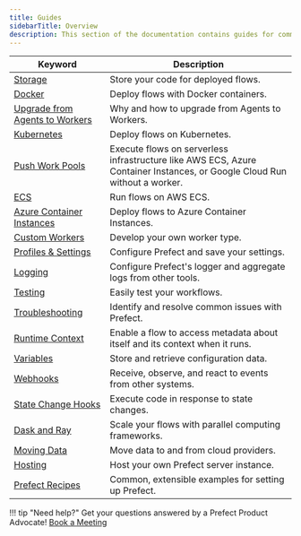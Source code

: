 ```yaml
---
title: Guides
sidebarTitle: Overview
description: This section of the documentation contains guides for common workflows and use cases.
---
```




| Keyword                                                  | Description                                                                                        |
| -------------------------------------------------------- | -------------------------------------------------------------------------------------------------- |
| [Storage](/2.11.5/guides/deployment/storage-guide/) | Store your code for deployed flows. |
| [Docker](/2.11.5/guides/deployment/docker/) | Deploy flows with Docker containers. |
| [Upgrade from Agents to Workers](/2.11.5/guides/upgrade-guide-agents-to-workers/) | Why and how to upgrade from Agents to Workers. |
| [Kubernetes](/2.11.5/guides/deployment/kubernetes/) | Deploy flows on Kubernetes. |
| [Push Work Pools](/2.11.5/guides/deployment/push-work-pools/) |  Execute flows on serverless infrastructure like AWS ECS, Azure Container Instances, or Google Cloud Run without a worker. |
| [ECS](https://prefecthq.github.io/prefect-aws/ecs_guide/) |  Run flows on AWS ECS. |
| [Azure Container Instances](/2.11.5/guides/deployment/aci/) |  Deploy flows to Azure Container Instances. |
| [Custom Workers](/2.11.5/guides/deployment/developing-a-new-worker-type/) | Develop your own worker type. |
| [Profiles & Settings](/2.11.5/guides/settings/) | Configure Prefect and save your settings. |
| [Logging](/2.11.5/guides/logs/) | Configure Prefect's logger and aggregate logs from other tools. |
| [Testing](/2.11.5/guides/testing/) | Easily test your workflows. |
| [Troubleshooting](/2.11.5/guides/troubleshooting/) | Identify and resolve common issues with Prefect. |
| [Runtime Context](/2.11.5/guides/runtime-context/) | Enable a flow to access metadata about itself and its context when it runs.  |
| [Variables](/2.11.5/guides/variables/) | Store and retrieve configuration data. |
| [Webhooks](/2.11.5/guides/webhooks/) | Receive, observe, and react to events from other systems. |
| [State Change Hooks](/2.11.5/guides/state-change-hooks/) | Execute code in response to state changes. |
| [Dask and Ray](/2.11.5/guides/dask-ray-task-runners/) | Scale your flows with parallel computing frameworks. |
| [Moving Data](/2.11.5/guides/moving-data.md) | Move data to and from cloud providers.  |
| [Hosting](/2.11.5/guides/host/) | Host your own Prefect server instance. |
| [Prefect Recipes](../recipes/recipes/) |  Common, extensible examples for setting up Prefect. |

!!! tip "Need help?"
    Get your questions answered by a Prefect Product Advocate! [Book a Meeting](https://calendly.com/prefect-experts/prefect-product-advocates?utm_campaign=prefect_docs_cloud&utm_content=prefect_docs&utm_medium=docs&utm_source=docs)
